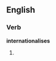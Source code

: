 ==English==

===Verb===
'''internationalises'''

# {{third-person singular of|[[internationalise]]}}